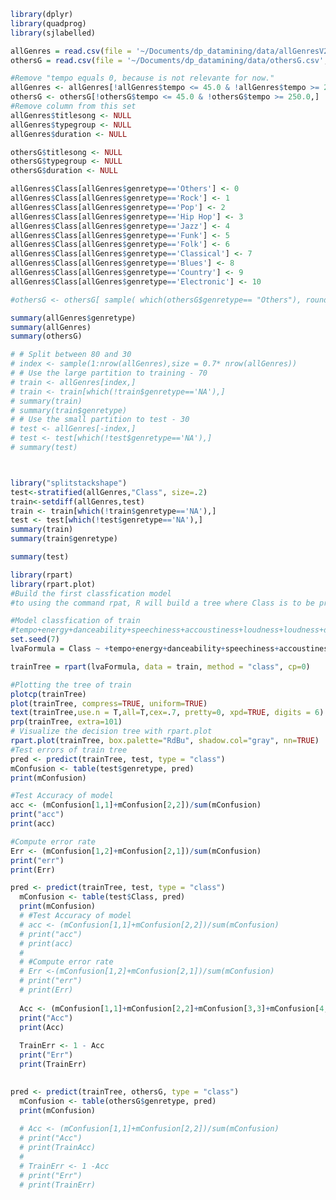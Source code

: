 ```r
library(dplyr)
library(quadprog)
library(sjlabelled)

allGenres = read.csv(file = '~/Documents/dp_datamining/data/allGenresV2.csv', sep = ";", header = TRUE, na.strings = "?")
othersG = read.csv(file = '~/Documents/dp_datamining/data/othersG.csv', sep = ";", header = TRUE, na.strings = "?")

#Remove "tempo equals 0, because is not relevante for now."
allGenres <- allGenres[!allGenres$tempo <= 45.0 & !allGenres$tempo >= 250.0,]
othersG <- othersG[!othersG$tempo <= 45.0 & !othersG$tempo >= 250.0,]
#Remove column from this set
allGenres$titlesong <- NULL
allGenres$typegroup <- NULL
allGenres$duration <- NULL

othersG$titlesong <- NULL
othersG$typegroup <- NULL
othersG$duration <- NULL

allGenres$Class[allGenres$genretype=='Others'] <- 0
allGenres$Class[allGenres$genretype=='Rock'] <- 1
allGenres$Class[allGenres$genretype=='Pop'] <- 2
allGenres$Class[allGenres$genretype=='Hip Hop'] <- 3
allGenres$Class[allGenres$genretype=='Jazz'] <- 4
allGenres$Class[allGenres$genretype=='Funk'] <- 5
allGenres$Class[allGenres$genretype=='Folk'] <- 6
allGenres$Class[allGenres$genretype=='Classical'] <- 7
allGenres$Class[allGenres$genretype=='Blues'] <- 8
allGenres$Class[allGenres$genretype=='Country'] <- 9
allGenres$Class[allGenres$genretype=='Electronic'] <- 10

#othersG <- othersG[ sample( which(othersG$genretype== "Others"), round(0.5*length(which(othersG$genretype== "Others")))), ]

summary(allGenres$genretype)
summary(allGenres)
summary(othersG)
```
```r
# # Split between 80 and 30
# index <- sample(1:nrow(allGenres),size = 0.7* nrow(allGenres))
# # Use the large partition to training - 70
# train <- allGenres[index,]
# train <- train[which(!train$genretype=='NA'),]
# summary(train)
# summary(train$genretype)
# # Use the small partition to test - 30
# test <- allGenres[-index,]
# test <- test[which(!test$genretype=='NA'),]
# summary(test)



library("splitstackshape")
test<-stratified(allGenres,"Class", size=.2)
train<-setdiff(allGenres,test)
train <- train[which(!train$genretype=='NA'),]
test <- test[which(!test$genretype=='NA'),]
summary(train)
summary(train$genretype)

summary(test)

```

```r
library(rpart)
library(rpart.plot)
#Build the first classfication model
#to using the command rpat, R will build a tree where Class is to be predicted from the variable presents at the formula

#Model classfication of train
#tempo+energy+danceability+speechiness+accoustiness+loudness+loudness+duration+valence+instrumentalness-Class-genretype
set.seed(7)
lvaFormula = Class ~ +tempo+energy+danceability+speechiness+accoustiness+loudness+loudness+valence+instrumentalness-Class-genretype

trainTree = rpart(lvaFormula, data = train, method = "class", cp=0)

#Plotting the tree of train
plotcp(trainTree)
plot(trainTree, compress=TRUE, uniform=TRUE)
text(trainTree,use.n = T,all=T,cex=.7, pretty=0, xpd=TRUE, digits = 6)
prp(trainTree, extra=101)
# Visualize the decision tree with rpart.plot
rpart.plot(trainTree, box.palette="RdBu", shadow.col="gray", nn=TRUE)
#Test errors of train tree
pred <- predict(trainTree, test, type = "class")
mConfusion <- table(test$genretype, pred)
print(mConfusion)

#Test Accuracy of model
acc <- (mConfusion[1,1]+mConfusion[2,2])/sum(mConfusion)
print("acc")
print(acc)

#Compute error rate
Err <- (mConfusion[1,2]+mConfusion[2,1])/sum(mConfusion)
print("err")
print(Err)
```

```r
pred <- predict(trainTree, test, type = "class")
  mConfusion <- table(test$Class, pred)
  print(mConfusion)
  # #Test Accuracy of model
  # acc <- (mConfusion[1,1]+mConfusion[2,2])/sum(mConfusion)
  # print("acc")
  # print(acc)
  # 
  # #Compute error rate
  # Err <-(mConfusion[1,2]+mConfusion[2,1])/sum(mConfusion)
  # print("err")
  # print(Err)
  
  Acc <- (mConfusion[1,1]+mConfusion[2,2]+mConfusion[3,3]+mConfusion[4,4]+mConfusion[5,5]+mConfusion[6,6]+mConfusion[7,7]+mConfusion[8,8]+mConfusion[9,9]+mConfusion[10,10])/sum(mConfusion)
  print("Acc")
  print(Acc)
  
  TrainErr <- 1 - Acc
  print("Err")
  print(TrainErr)
  
```

```r
pred <- predict(trainTree, othersG, type = "class")
  mConfusion <- table(othersG$genretype, pred)
  print(mConfusion)
  
  # Acc <- (mConfusion[1,1]+mConfusion[2,2])/sum(mConfusion)
  # print("Acc")
  # print(TrainAcc)
  # 
  # TrainErr <- 1 -Acc
  # print("Err")
  # print(TrainErr)
```

